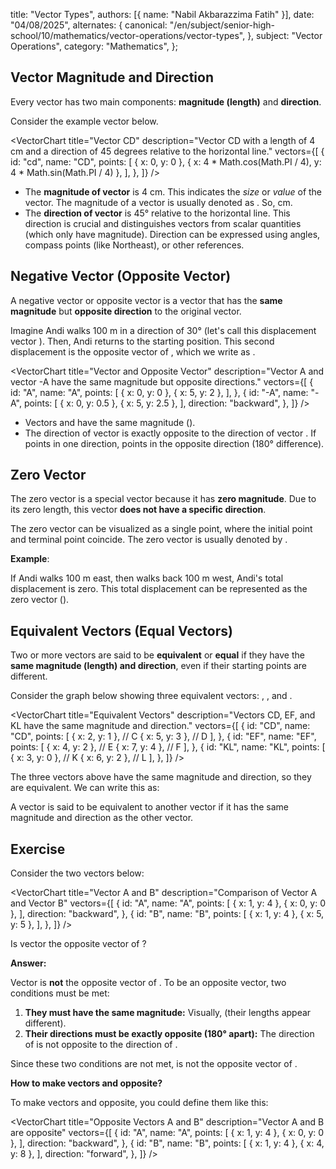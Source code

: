 
  title: "Vector Types",
  authors: [{ name: "Nabil Akbarazzima Fatih" }],
  date: "04/08/2025",
  alternates: {
    canonical:
      "/en/subject/senior-high-school/10/mathematics/vector-operations/vector-types",
  },
  subject: "Vector Operations",
  category: "Mathematics",
};

## Vector Magnitude and Direction

Every vector has two main components: **magnitude (length)** and **direction**.

Consider the example vector <InlineMath math="\overrightarrow{CD}" /> below.

<VectorChart
  title="Vector CD"
  description="Vector CD with a length of 4 cm and a direction of 45 degrees relative to the horizontal line."
  vectors={[
    {
      id: "cd",
      name: "CD",
      points: [
        { x: 0, y: 0 },
        { x: 4 * Math.cos(Math.PI / 4), y: 4 * Math.sin(Math.PI / 4) },
      ],
    },
  ]}
/>

- The **magnitude of vector** <InlineMath math="\overrightarrow{CD}" /> is 4 cm. This indicates the _size_ or _value_ of the vector. The magnitude of a vector <InlineMath math="\vec{v}" /> is usually denoted as <InlineMath math="|\vec{v}|" />. So, <InlineMath math="|\overrightarrow{CD}| = 4" /> cm.
- The **direction of vector** <InlineMath math="\overrightarrow{CD}" /> is 45° relative to the horizontal line. This direction is crucial and distinguishes vectors from scalar quantities (which only have magnitude). Direction can be expressed using angles, compass points (like Northeast), or other references.

## Negative Vector (Opposite Vector)

A negative vector or opposite vector is a vector that has the **same magnitude** but **opposite direction** to the original vector.

Imagine Andi walks 100 m in a direction of 30° (let's call this displacement vector <InlineMath math="\vec{A}" />). Then, Andi returns to the starting position. This second displacement is the opposite vector of <InlineMath math="\vec{A}" />, which we write as <InlineMath math="-\vec{A}" />.

<VectorChart
  title="Vector and Opposite Vector"
  description="Vector A and vector -A have the same magnitude but opposite directions."
  vectors={[
    {
      id: "A",
      name: "A",
      points: [
        { x: 0, y: 0 },
        { x: 5, y: 2 },
      ],
    },
    {
      id: "-A",
      name: "-A",
      points: [
        { x: 0, y: 0.5 },
        { x: 5, y: 2.5 },
      ],
      direction: "backward",
    },
  ]}
/>

- Vectors <InlineMath math="\vec{A}" /> and <InlineMath math="-\vec{A}" /> have the same magnitude (<InlineMath math="|\vec{A}| = |-\vec{A}|" />).
- The direction of vector <InlineMath math="-\vec{A}" /> is exactly opposite to the direction of vector <InlineMath math="\vec{A}" />. If <InlineMath math="\vec{A}" /> points in one direction, <InlineMath math="-\vec{A}" /> points in the opposite direction (180° difference).

## Zero Vector

The zero vector is a special vector because it has **zero magnitude**. Due to its zero length, this vector **does not have a specific direction**.

The zero vector can be visualized as a single point, where the initial point and terminal point coincide. The zero vector is usually denoted by <InlineMath math="\vec{0}" />.

**Example**:

If Andi walks 100 m east, then walks back 100 m west, Andi's total displacement is zero. This total displacement can be represented as the zero vector (<InlineMath math="\vec{0}" />).

## Equivalent Vectors (Equal Vectors)

Two or more vectors are said to be **equivalent** or **equal** if they have the **same magnitude (length) and direction**, even if their starting points are different.

Consider the graph below showing three equivalent vectors: <InlineMath math="\overrightarrow{CD}" />, <InlineMath math="\overrightarrow{EF}" />, and <InlineMath math="\overrightarrow{KL}" />.

<VectorChart
  title="Equivalent Vectors"
  description="Vectors CD, EF, and KL have the same magnitude and direction."
  vectors={[
    {
      id: "CD",
      name: "CD",
      points: [
        { x: 2, y: 1 }, // C
        { x: 5, y: 3 }, // D
      ],
    },
    {
      id: "EF",
      name: "EF",
      points: [
        { x: 4, y: 2 }, // E
        { x: 7, y: 4 }, // F
      ],
    },
    {
      id: "KL",
      name: "KL",
      points: [
        { x: 3, y: 0 }, // K
        { x: 6, y: 2 }, // L
      ],
    },
  ]}
/>

The three vectors above have the same magnitude and direction, so they are equivalent. We can write this as:

<BlockMath math="\overrightarrow{CD} = \overrightarrow{EF} = \overrightarrow{KL}" />

A vector is said to be equivalent to another vector if it has the same magnitude and direction as the other vector.

## Exercise

Consider the two vectors below:

<VectorChart
  title="Vector A and B"
  description="Comparison of Vector A and Vector B"
  vectors={[
    {
      id: "A",
      name: "A",
      points: [
        { x: 1, y: 4 },
        { x: 0, y: 0 },
      ],
      direction: "backward",
    },
    {
      id: "B",
      name: "B",
      points: [
        { x: 1, y: 4 },
        { x: 5, y: 5 },
      ],
    },
  ]}
/>

Is vector <InlineMath math="\vec{A}" /> the opposite vector of <InlineMath math="\vec{B}" />?

**Answer:**

Vector <InlineMath math="\vec{A}" /> is **not** the opposite vector of <InlineMath math="\vec{B}" />. To be an opposite vector, two conditions must be met:

1.  **They must have the same magnitude:** Visually, <InlineMath math="|\vec{A}| \neq |\vec{B}|" /> (their lengths appear different).
2.  **Their directions must be exactly opposite (180° apart):** The direction of <InlineMath math="\vec{A}" /> is not opposite to the direction of <InlineMath math="\vec{B}" />.

Since these two conditions are not met, <InlineMath math="\vec{A}" /> is not the opposite vector of <InlineMath math="\vec{B}" />.

**How to make vectors <InlineMath math="\vec{A}" /> and <InlineMath math="\vec{B}" /> opposite?**

To make vectors <InlineMath math="\vec{A}" /> and <InlineMath math="\vec{B}" /> opposite, you could define them like this:

<VectorChart
  title="Opposite Vectors A and B"
  description="Vector A and B are opposite"
  vectors={[
    {
      id: "A",
      name: "A",
      points: [
        { x: 1, y: 4 },
        { x: 0, y: 0 },
      ],
      direction: "backward",
    },
    {
      id: "B",
      name: "B",
      points: [
        { x: 1, y: 4 },
        { x: 4, y: 8 },
      ],
      direction: "forward",
    },
  ]}
/>
